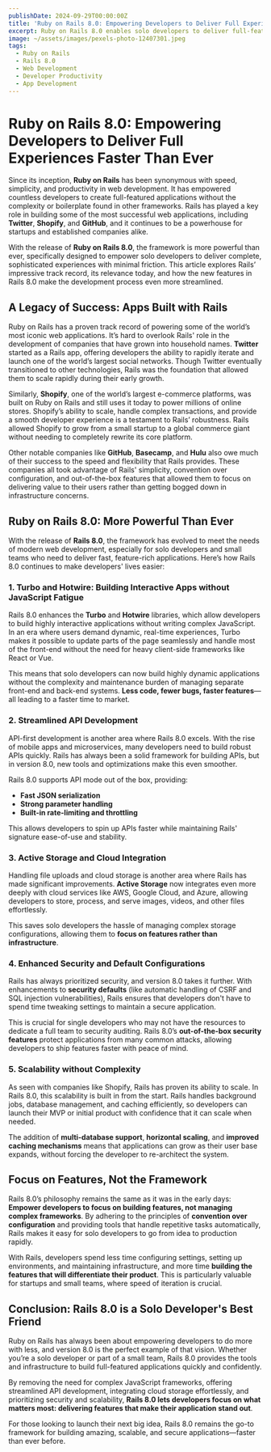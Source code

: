 ```yaml
---
publishDate: 2024-09-29T00:00:00Z
title: 'Ruby on Rails 8.0: Empowering Developers to Deliver Full Experiences Faster Than Ever'
excerpt: Ruby on Rails 8.0 enables solo developers to deliver full-featured, scalable applications with powerful new tools that streamline the development process.
image: ~/assets/images/pexels-photo-12407301.jpeg
tags:
  - Ruby on Rails
  - Rails 8.0
  - Web Development
  - Developer Productivity
  - App Development
---
```


# Ruby on Rails 8.0: Empowering Developers to Deliver Full Experiences Faster Than Ever

Since its inception, **Ruby on Rails** has been synonymous with speed, simplicity, and productivity in web development. It has empowered countless developers to create full-featured applications without the complexity or boilerplate found in other frameworks. Rails has played a key role in building some of the most successful web applications, including **Twitter**, **Shopify**, and **GitHub**, and it continues to be a powerhouse for startups and established companies alike.

With the release of **Ruby on Rails 8.0**, the framework is more powerful than ever, specifically designed to empower solo developers to deliver complete, sophisticated experiences with minimal friction. This article explores Rails’ impressive track record, its relevance today, and how the new features in Rails 8.0 make the development process even more streamlined.

## A Legacy of Success: Apps Built with Rails

Ruby on Rails has a proven track record of powering some of the world’s most iconic web applications. It’s hard to overlook Rails' role in the development of companies that have grown into household names. **Twitter** started as a Rails app, offering developers the ability to rapidly iterate and launch one of the world’s largest social networks. Though Twitter eventually transitioned to other technologies, Rails was the foundation that allowed them to scale rapidly during their early growth.

Similarly, **Shopify**, one of the world’s largest e-commerce platforms, was built on Ruby on Rails and still uses it today to power millions of online stores. Shopify’s ability to scale, handle complex transactions, and provide a smooth developer experience is a testament to Rails’ robustness. Rails allowed Shopify to grow from a small startup to a global commerce giant without needing to completely rewrite its core platform.

Other notable companies like **GitHub**, **Basecamp**, and **Hulu** also owe much of their success to the speed and flexibility that Rails provides. These companies all took advantage of Rails' simplicity, convention over configuration, and out-of-the-box features that allowed them to focus on delivering value to their users rather than getting bogged down in infrastructure concerns.

## Ruby on Rails 8.0: More Powerful Than Ever

With the release of **Rails 8.0**, the framework has evolved to meet the needs of modern web development, especially for solo developers and small teams who need to deliver fast, feature-rich applications. Here’s how Rails 8.0 continues to make developers' lives easier:

### 1. **Turbo and Hotwire: Building Interactive Apps without JavaScript Fatigue**

Rails 8.0 enhances the **Turbo** and **Hotwire** libraries, which allow developers to build highly interactive applications without writing complex JavaScript. In an era where users demand dynamic, real-time experiences, Turbo makes it possible to update parts of the page seamlessly and handle most of the front-end without the need for heavy client-side frameworks like React or Vue.

This means that solo developers can now build highly dynamic applications without the complexity and maintenance burden of managing separate front-end and back-end systems. **Less code, fewer bugs, faster features**—all leading to a faster time to market.

### 2. **Streamlined API Development**

API-first development is another area where Rails 8.0 excels. With the rise of mobile apps and microservices, many developers need to build robust APIs quickly. Rails has always been a solid framework for building APIs, but in version 8.0, new tools and optimizations make this even smoother.

Rails 8.0 supports API mode out of the box, providing:

- **Fast JSON serialization**
- **Strong parameter handling**
- **Built-in rate-limiting and throttling**

This allows developers to spin up APIs faster while maintaining Rails' signature ease-of-use and stability.

### 3. **Active Storage and Cloud Integration**

Handling file uploads and cloud storage is another area where Rails has made significant improvements. **Active Storage** now integrates even more deeply with cloud services like AWS, Google Cloud, and Azure, allowing developers to store, process, and serve images, videos, and other files effortlessly.

This saves solo developers the hassle of managing complex storage configurations, allowing them to **focus on features rather than infrastructure**.

### 4. **Enhanced Security and Default Configurations**

Rails has always prioritized security, and version 8.0 takes it further. With enhancements to **security defaults** (like automatic handling of CSRF and SQL injection vulnerabilities), Rails ensures that developers don't have to spend time tweaking settings to maintain a secure application.

This is crucial for single developers who may not have the resources to dedicate a full team to security auditing. Rails 8.0’s **out-of-the-box security features** protect applications from many common attacks, allowing developers to ship features faster with peace of mind.

### 5. **Scalability without Complexity**

As seen with companies like Shopify, Rails has proven its ability to scale. In Rails 8.0, this scalability is built in from the start. Rails handles background jobs, database management, and caching efficiently, so developers can launch their MVP or initial product with confidence that it can scale when needed.

The addition of **multi-database support**, **horizontal scaling**, and **improved caching mechanisms** means that applications can grow as their user base expands, without forcing the developer to re-architect the system.

## Focus on Features, Not the Framework

Rails 8.0’s philosophy remains the same as it was in the early days: **Empower developers to focus on building features, not managing complex frameworks**. By adhering to the principles of **convention over configuration** and providing tools that handle repetitive tasks automatically, Rails makes it easy for solo developers to go from idea to production rapidly.

With Rails, developers spend less time configuring settings, setting up environments, and maintaining infrastructure, and more time **building the features that will differentiate their product**. This is particularly valuable for startups and small teams, where speed of iteration is crucial.

## Conclusion: Rails 8.0 is a Solo Developer's Best Friend

Ruby on Rails has always been about empowering developers to do more with less, and version 8.0 is the perfect example of that vision. Whether you’re a solo developer or part of a small team, Rails 8.0 provides the tools and infrastructure to build full-featured applications quickly and confidently.

By removing the need for complex JavaScript frameworks, offering streamlined API development, integrating cloud storage effortlessly, and prioritizing security and scalability, **Rails 8.0 lets developers focus on what matters most: delivering features that make their application stand out**.

For those looking to launch their next big idea, Rails 8.0 remains the go-to framework for building amazing, scalable, and secure applications—faster than ever before.
